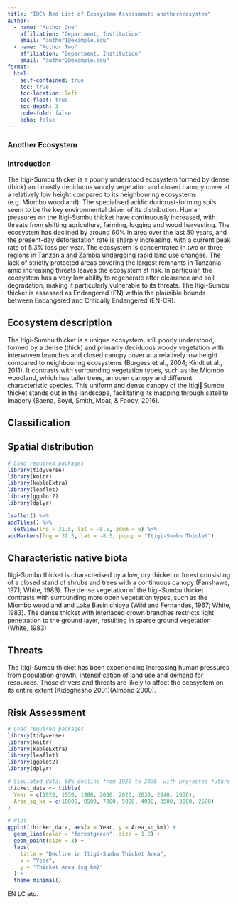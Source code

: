 ```yaml
---
title: "IUCN Red List of Ecosystem Assessment: anotherecosystem"
author: 
  - name: "Author One"
    affiliation: "Department, Institution"
    email: "author1@example.edu"
  - name: "Author Two"
    affiliation: "Department, Institution"
    email: "author2@example.edu"
format: 
  html: 
    self-contained: true
    toc: true
    toc-location: left
    toc-float: true
    toc-depth: 3
    code-fold: false
    echo: false
---
```


### Another Ecosystem

### Introduction

The Itigi-Sumbu thicket is a poorly understood ecosystem formed by dense (thick) and mostly deciduous woody vegetation and closed canopy cover at a relatively low height compared to its neighbouring ecosystems (e.g. Miombo woodland). The specialised acidic duricrust-forming soils seem to be the key environmental driver of its distribution. Human pressures on the Itigi-Sumbu thicket have continuously increased, with threats from shifting agriculture, farming, logging and wood harvesting. The ecosystem has declined by around 60% in area over the last 50 years, and the present-day deforestation rate is sharply increasing, with a current peak rate of 5.3% loss per year. The ecosystem is concentrated in two or three regions in Tanzania and Zambia undergoing rapid land use changes. The lack of strictly protected areas covering the largest remnants in Tanzania amid increasing threats leaves the ecosystem at risk. In particular, the ecosystem has a very low ability to regenerate after clearance and soil degradation, making it particularly vulnerable to its threats. The Itigi-Sumbu thicket is assessed as Endangered (EN) within the plausible bounds between Endangered and Critically Endangered (EN-CR).

## Ecosystem description

The Itigi-Sumbu thicket is a unique ecosystem, still poorly understood, formed by a dense (thick) and primarily deciduous woody vegetation with interwoven branches and closed canopy cover at a relatively low height compared to neighbouring ecosystems (Burgess et al., 2004; Kindt et al., 2011). It contrasts with surrounding vegetation types, such as the Miombo woodland, which has taller trees, an open canopy and different characteristic species. This uniform and dense canopy of the ItigiSumbu thicket stands out in the landscape, facilitating its mapping through satellite imagery (Baena, Boyd, Smith, Moat, & Foody, 2016).

## Classification

## Spatial distribution

```r
# Load required packages
library(tidyverse)
library(knitr)
library(kableExtra)
library(leaflet)
library(ggplot2)
library(dplyr)

leaflet() %>%
addTiles() %>%
  setView(lng = 31.5, lat = -8.5, zoom = 6) %>%
addMarkers(lng = 31.5, lat = -8.5, popup = "Itigi-Sumbu Thicket") 
```

## Characteristic native biota

Itigi-Sumbu thicket is characterised by a low, dry thicket or forest consisting of a closed stand of shrubs and trees with a continuous canopy (Fanshawe, 1971; White, 1983). The dense vegetation of the Itigi-Sumbu thicket contrasts with surrounding more open vegetation types, such as the Miombo woodland and Lake Basin chipya (Wild and Fernandes, 1967; White, 1983). The dense thicket with interlaced crown branches restricts light penetration to the ground layer, resulting in sparse ground vegetation (White, 1983)

## Threats

The Itigi-Sumbu thicket has been experiencing increasing human pressures from population growth, intensification of land use and demand for resources. These drivers and threats are likely to affect the ecosystem on its entire extent (Kideghesho 2001)(Almond 2000).

## Risk Assessment

```r
# Load required packages
library(tidyverse)
library(knitr)
library(kableExtra)
library(leaflet)
library(ggplot2)
library(dplyr)

# Simulated data: 60% decline from 1920 to 2020, with projected future decline
thicket_data <- tibble(
  Year = c(1920, 1950, 1980, 2000, 2020, 2030, 2040, 2050),
  Area_sq_km = c(10000, 8500, 7000, 5000, 4000, 3500, 3000, 2500)
)

# Plot
ggplot(thicket_data, aes(x = Year, y = Area_sq_km)) +
  geom_line(color = "forestgreen", size = 1.2) +
  geom_point(size = 3) +
  labs(
    title = "Decline in Itigi-Sumbu Thicket Area",
    x = "Year",
    y = "Thicket Area (sq km)"
  ) +
  theme_minimal()
```

EN LC etc.
